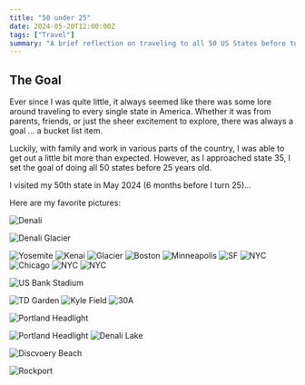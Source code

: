 ```yaml
---
title: "50 under 25"
date: 2024-05-20T12:00:00Z
tags: ["Travel"]
summary: "A brief reflection on traveling to all 50 US States before turning 25 years old."
---
```


## The Goal

Ever since I was quite little, it always seemed like there was some lore around traveling to every single state in America.
Whether it was from parents, friends, or just the sheer excitement to explore, there was always a goal ... a bucket list item.

Luckily, with family and work in various parts of the country, I was able to get out a little bit more than expected.
However, as I approached state 35, I set the goal of doing all 50 states before 25 years old.

I visited my 50th state in May 2024 (6 months before I turn 25)...

Here are my favorite pictures:

<Image alt="Denali" src="/assets/blog/images/50-states/denali.jpeg" />

<Image
  alt="Denali Glacier"
  src="/assets/blog/images/50-states/denali-glacier.jpeg"
/>

<Image alt="Yosemite" src="/assets/blog/images/50-states/yosemite.jpeg" />

<Image alt="Kenai" src="/assets/blog/images/50-states/kenai.jpeg" />

<Image alt="Glacier" src="/assets/blog/images/50-states/glacier.jpeg" />

<Image alt="Boston" src="/assets/blog/images/50-states/boston.jpeg" />

<Image alt="Minneapolis" src="/assets/blog/images/50-states/msp.jpeg" />

<Image alt="SF" src="/assets/blog/images/50-states/sf-bay.jpeg" />

<Image alt="NYC" src="/assets/blog/images/50-states/nyc-1.jpeg" />

<Image alt="Chicago" src="/assets/blog/images/50-states/bean.jpeg" />

<Image alt="NYC" src="/assets/blog/images/50-states/nyc-2.jpeg" />

<Image alt="NYC" src="/assets/blog/images/50-states/nyc-3.jpeg" />

<Image
  alt="US Bank Stadium"
  src="/assets/blog/images/50-states/us-bank-stadium.jpeg"
/>

<Image alt="TD Garden" src="/assets/blog/images/50-states/td-garden.jpeg" />

<Image alt="Kyle Field" src="/assets/blog/images/50-states/kyle-field.jpeg" />

<Image alt="30A" src="/assets/blog/images/50-states/florida.jpeg" />

<Image
  alt="Portland Headlight"
  src="/assets/blog/images/50-states/maine-headlight.jpeg"
/>

<Image alt="Portland Headlight" src="/assets/blog/images/50-states/pnw.jpeg" />

<Image alt="Denali Lake" src="/assets/blog/images/50-states/denali-lake.jpeg" />

<Image
  alt="Discvoery Beach"
  src="/assets/blog/images/50-states/discovery-beach.jpeg"
/>

<Image alt="Rockport" src="/assets/blog/images/50-states/rockport.jpeg" />
